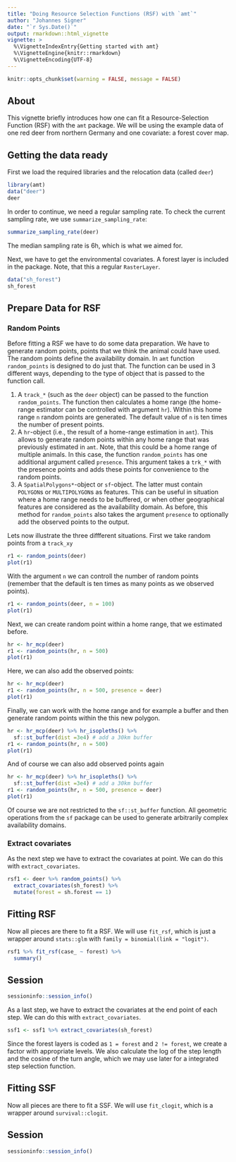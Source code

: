 ```yaml
---
title: "Doing Resource Selection Functions (RSF) with `amt`"
author: "Johannes Signer"
date: "`r Sys.Date()`"
output: rmarkdown::html_vignette
vignette: >
  %\VignetteIndexEntry{Getting started with amt}
  %\VignetteEngine{knitr::rmarkdown}
  %\VignetteEncoding{UTF-8}
---
```


```r
knitr::opts_chunk$set(warning = FALSE, message = FALSE)
```


## About

This vignette briefly introduces how one can fit a Resource-Selection Function (RSF) with the `amt` package. We will be using the example data of one red deer from northern Germany and one covariate: a forest cover map.

## Getting the data ready

First we load the required libraries and the relocation data (called `deer`)

```r
library(amt)
data("deer")
deer
```

In order to continue, we need a regular sampling rate. To check the current sampling rate, we use `summarize_sampling_rate`:

```r
summarize_sampling_rate(deer)
```

The median sampling rate is 6h, which is what we aimed for.


Next, we have to get the environmental covariates. A forest layer is included in the package. Note, that this a regular `RasterLayer`. 

```r
data("sh_forest")
sh_forest
```

## Prepare Data for RSF

### Random Points

Before fitting a RSF we have to do some data preparation. We have to generate random points, points that we think the animal could have used. The random points define the availability domain. In `amt` function `random_points` is designed to do just that. The function can be used in 3 different ways, depending to the type of object that is passed to the function call. 

1. A `track_*` (such as the `deer` object) can be passed to the function `random_points`. The function then calculates a home range (the home-range estimator can be controlled with argument `hr`). Within this home range `n` random points are generated. The default value of `n` is ten times the number of present points.
2. A `hr`-object (i.e., the result of a home-range estimation in `amt`). This allows to generate random points within any home range that was previously estimated in `amt`. Note, that this could be a home range of multiple animals. In this case, the function `random_points` has one additional argument called `presence`. This argument takes a `trk_*` with the presence points and adds these points for convenience to the random points. 
3. A `SpatialPolygons*`-object or `sf`-object. The latter must contain `POLYGON`s or `MULTIPOLYGON`s as features. This can be useful in situation where a home range needs to be buffered, or when other geographical features are considered as the availability domain. As before, this method for `random_points` also takes the argument `presence` to optionally add the observed points to the output.

Lets now illustrate the three diffferent situations. First we take random points from a `track_xy`

```r
r1 <- random_points(deer)
plot(r1)
```

With the argument `n` we can controll the number of random points (remember that the default is ten times as many points as we observed points). 


```r
r1 <- random_points(deer, n = 100)
plot(r1)
```

Next, we can create random point within a home range, that we estimated before. 

```r
hr <- hr_mcp(deer)
r1 <- random_points(hr, n = 500)
plot(r1)
```

Here, we can also add the observed points: 

```r
hr <- hr_mcp(deer)
r1 <- random_points(hr, n = 500, presence = deer)
plot(r1)
```

Finally, we can work with the home range and for example a buffer and then generate random points within the this new polygon. 


```r
hr <- hr_mcp(deer) %>% hr_isopleths() %>% 
  sf::st_buffer(dist =3e4) # add a 30km buffer
r1 <- random_points(hr, n = 500)
plot(r1)
```

And of course we can also add observed points again

```r
hr <- hr_mcp(deer) %>% hr_isopleths() %>% 
  sf::st_buffer(dist =3e4) # add a 30km buffer
r1 <- random_points(hr, n = 500, presence = deer)
plot(r1)
```



Of course we are not restricted to the `sf::st_buffer` function. All geometric operations from the `sf` package can be used to generate arbitrarily complex availability domains. 


### Extract covariates

As the next step we have to extract the covariates at point. We can do this with `extract_covariates`.

```r
rsf1 <- deer %>% random_points() %>% 
  extract_covariates(sh_forest) %>% 
  mutate(forest = sh.forest == 1)
```


## Fitting RSF

Now all pieces are there to fit a RSF. We will use `fit_rsf`, which is just a wrapper around `stats::glm` with `family = binomial(link = "logit")`.

```r
rsf1 %>% fit_rsf(case_ ~ forest) %>% 
  summary()

```



## Session
```r
sessioninfo::session_info()
```



As a last step, we have to extract the covariates at the end point of each step. We can do this with `extract_covariates`.

```r
ssf1 <- ssf1 %>% extract_covariates(sh_forest) 
```


Since the forest layers is coded as `1 = forest` and `2 != forest`, we create a factor with appropriate levels. We also calculate the log of the step length and the cosine of the turn angle, which we may use later for a integrated step selection function.



## Fitting SSF 

Now all pieces are there to fit a SSF. We will use `fit_clogit`, which is a wrapper around `survival::clogit`.


## Session
```r
sessioninfo::session_info()
```

